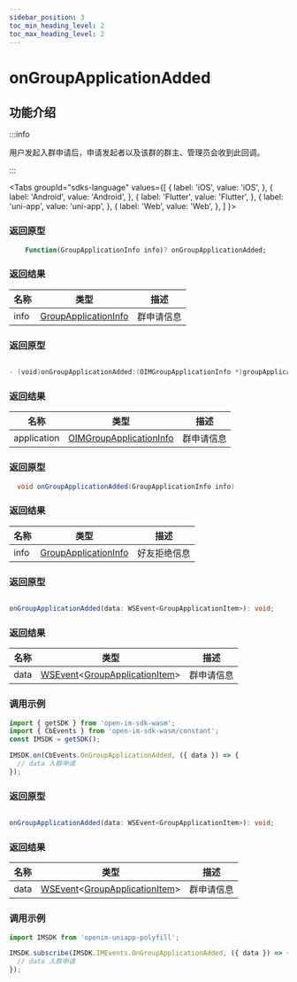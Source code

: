 ```yaml
---
sidebar_position: 3
toc_min_heading_level: 2
toc_max_heading_level: 2
---
```


# onGroupApplicationAdded

## 功能介绍

:::info

用户发起入群申请后，申请发起者以及该群的群主、管理员会收到此回调。

:::

<Tabs
groupId="sdks-language"
values={[
{ label: 'iOS', value: 'iOS', },
{ label: 'Android', value: 'Android', },
{ label: 'Flutter', value: 'Flutter', },
{ label: 'uni-app', value: 'uni-app', },
{ label: 'Web', value: 'Web', },
]
}>

<TabItem value="Flutter">

### 返回原型

```dart showLineNumbers
    Function(GroupApplicationInfo info)? onGroupApplicationAdded;
```

### 返回结果

| 名称 | 类型                                                                   | 描述         |
| ---- | ---------------------------------------------------------------------- | ------------ |
| info | [GroupApplicationInfo](docs/sdks/class/group/groupApplicationInfo.mdx) | 群申请信息 |

</TabItem>

<TabItem value="iOS">

### 返回原型

```swift showLineNumbers

- (void)onGroupApplicationAdded:(OIMGroupApplicationInfo *)groupApplication;

```

### 返回结果

| 名称        | 类型                                                                      | 描述         |
| ----------- | ------------------------------------------------------------------------- | ------------ |
| application | [OIMGroupApplicationInfo](docs/sdks/class/group/groupApplicationInfo.mdx) | 群申请信息 |

</TabItem>

<TabItem value="Android">

### 返回原型

```java showLineNumbers
  void onGroupApplicationAdded(GroupApplicationInfo info)
```

### 返回结果

| 名称 | 类型                                                                   | 描述         |
| ---- | ---------------------------------------------------------------------- | ------------ |
| info | [GroupApplicationInfo](docs/sdks/class/group/groupApplicationInfo.mdx) | 好友拒绝信息 |


</TabItem>

<TabItem value="Web">

### 返回原型

```ts showLineNumbers

onGroupApplicationAdded(data: WSEvent<GroupApplicationItem>): void;

```

### 返回结果

| 名称 | 类型                                                                                                            | 描述       |
| ---- | --------------------------------------------------------------------------------------------------------------- | ---------- |
| data | [WSEvent](docs/sdks/class/response.mdx)<[GroupApplicationItem](docs/sdks/class/group/groupApplicationInfo.mdx)> | 群申请信息 |

### 调用示例

```js showLineNumbers
import { getSDK } from 'open-im-sdk-wasm';
import { CbEvents } from 'open-im-sdk-wasm/constant';
const IMSDK = getSDK();

IMSDK.on(CbEvents.OnGroupApplicationAdded, ({ data }) => {
  // data 入群申请
});
```

</TabItem>

<TabItem value="uni-app">

### 返回原型

```ts showLineNumbers

onGroupApplicationAdded(data: WSEvent<GroupApplicationItem>): void;

```

### 返回结果

| 名称 | 类型                                                                                                            | 描述       |
| ---- | --------------------------------------------------------------------------------------------------------------- | ---------- |
| data | [WSEvent](docs/sdks/class/response.mdx)<[GroupApplicationItem](docs/sdks/class/group/groupApplicationInfo.mdx)> | 群申请信息 |

### 调用示例

```js showLineNumbers
import IMSDK from 'openim-uniapp-polyfill';

IMSDK.subscribe(IMSDK.IMEvents.OnGroupApplicationAdded, ({ data }) => {
  // data 入群申请
});
```

</TabItem>

</Tabs>
